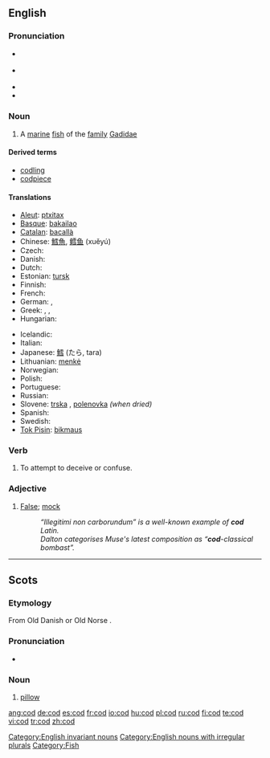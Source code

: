 {{see|COD}}
==English==
{{wikipedia}}

===Pronunciation===
*{{a|RP}} {{IPA|/kɒd/}}
*{{a|US}} {{IPA|/kɑːd/}}
*{{audio|en-us-cod.ogg|Audio (US)}}
*{{rhymes|ɒd}}

===Noun===
{{en-noun|cod}}

# A [[marine]] [[fish]] of the [[family]] [[Gadidae]]

====Derived terms====
*[[codling]]
*[[codpiece]]

====Translations====
{{trans-top|marine fish of the family Gadidae}}
*[[Aleut]]: [[ptxitax]]
*[[Basque]]: [[bakailao]]
*[[Catalan]]: [[bacallà]] {{m}}
*Chinese: [[鱈魚]], [[鳕]][[鱼]] (xuěyú)
* Czech: {{t|cs|treska|f}}
* Danish: {{t-|da|torsk|m}}
* Dutch: {{t+|nl|kabeljauw|m}}
*Estonian: [[tursk]]
* Finnish: {{t+|fi|turska|m}}
* French: {{t+|fr|morue|m}}
* German: {{t+|de|Kabeljau|m}}, {{t+|de|Dorsch|m}}
* Greek: {{t|el|βακαλάος|m|tr=vakalaos}}, {{t|el|μπακαλιάρος|m|tr=bakaliaros}}, {{t|el|γάδος|m|tr=gados}}
* Hungarian: {{t|hu|tőkehal}}
{{trans-mid}}
* Icelandic: {{t+|is|þorskur|m}}
* Italian: {{t+|it|merluzzo|m}}
*Japanese: [[鱈]] (たら, tara)
*Lithuanian: [[menkė]] {{f}}
* Norwegian: {{t-|no|torsk|m}}
* Polish: {{t|pl|dorsz|m}}
* Portuguese: {{t+|pt|bacalhau|m}}
* Russian: {{t|ru|треска|f|tr=treská}}
*Slovene: [[trska]] {{f}}, [[polenovka]] {{f}} ''(when dried)''
*Spanish: {{t+|es|bacalao|m}}
* Swedish: {{t+|sv|torsk|c}}
*[[Tok Pisin]]: [[bikmaus]]
{{trans-bottom}}

===Verb===
{{en-verb|cods|codding|codded}}

# {{context|Irish English|slang|transitive}} To attempt to deceive or confuse.

===Adjective===
{{en-adj|-}}

# [[false|False]]; [[mock]]
#: ''“Illegitimi non carborundum” is a well-known example of '''cod''' Latin.''
#: ''Dalton categorises Muse's latest composition as “'''cod'''-classical bombast”.''

[[Category:English invariant nouns]]
[[Category:English nouns with irregular plurals]]
[[Category:Fish]]

----

==Scots==

===Etymology===
From Old Danish {{term|kodde}} or Old Norse {{term|koddi}}.

===Pronunciation===
* {{IPA|/kɒd/}}

===Noun===
{{sco-noun}}

# [[pillow]]

[[ang:cod]]
[[de:cod]]
[[es:cod]]
[[fr:cod]]
[[io:cod]]
[[hu:cod]]
[[pl:cod]]
[[ru:cod]]
[[fi:cod]]
[[te:cod]]
[[vi:cod]]
[[tr:cod]]
[[zh:cod]]